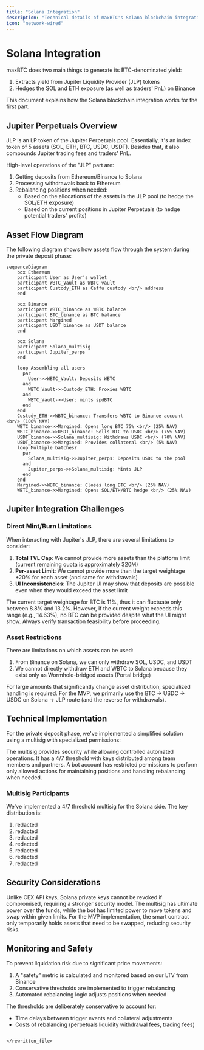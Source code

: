 ```yaml
---
title: "Solana Integration"
description: "Technical details of maxBTC's Solana blockchain integration"
icon: "network-wired"
---
```


# Solana Integration

maxBTC does two main things to generate its BTC-denominated yield:

1. Extracts yield from Jupiter Liquidity Provider (JLP) tokens
2. Hedges the SOL and ETH exposure (as well as traders' PnL) on Binance

This document explains how the Solana blockchain integration works for the first part.

## Jupiter Perpetuals Overview

<Note>
JLP is an LP token of the Jupiter Perpetuals pool. Essentially, it's an index token of 5 assets (SOL, ETH, BTC, USDC, USDT). Besides that, it also compounds Jupiter trading fees and traders' PnL.
</Note>

High-level operations of the "JLP" part are:

1. Getting deposits from Ethereum/Binance to Solana
2. Processing withdrawals back to Ethereum
3. Rebalancing positions when needed:
   - Based on the allocations of the assets in the JLP pool (to hedge the SOL/ETH exposure)
   - Based on the current positions in Jupiter Perpetuals (to hedge potential traders' profits)

## Asset Flow Diagram

The following diagram shows how assets flow through the system during the private deposit phase:

```mermaid
sequenceDiagram
    box Ethereum
    participant User as User's wallet
    participant WBTC_Vault as WBTC vault
    participant Custody_ETH as Ceffu custody <br/> address
    end
    
    box Binance
    participant WBTC_binance as WBTC balance
    participant BTC_binance as BTC balance
    participant Margined
    participant USDT_binance as USDT balance
    end
    
    box Solana
    participant Solana_multisig
    participant Jupiter_perps
    end

    loop Assembling all users
      par 
        User->>WBTC_Vault: Deposits WBTC
      and 
        WBTC_Vault->>Custody_ETH: Proxies WBTC
      and
        WBTC_Vault->>User: mints spdBTC
      end
    end
    Custody_ETH->>WBTC_binance: Transfers WBTC to Binance account <br/> (100% NAV)
    WBTC_binance->>Margined: Opens long BTC 75% <br/> (25% NAV)
    WBTC_binance->>USDT_binance: Sells BTC to USDC <br/> (75% NAV)
    USDT_binance->>Solana_multisig: Withdraws USDC <br/> (70% NAV)
    USDT_binance->>Margined: Provides collateral <br/> (5% NAV)
    loop Multiple batches?
      par 
        Solana_multisig->>Jupiter_perps: Deposits USDC to the pool
      and 
        Jupiter_perps->>Solana_multisig: Mints JLP
      end
    end
    Margined->>WBTC_binance: Closes long BTC <br/> (25% NAV)
    WBTC_binance->>Margined: Opens SOL/ETH/BTC hedge <br/> (25% NAV)
```

## Jupiter Integration Challenges

### Direct Mint/Burn Limitations

When interacting with Jupiter's JLP, there are several limitations to consider:

1. **Total TVL Cap**: We cannot provide more assets than the platform limit (current remaining quota is approximately 320M)
2. **Per-asset Limit**: We cannot provide more than the target weightage +20% for each asset (and same for withdrawals)
3. **UI Inconsistencies**: The Jupiter UI may show that deposits are possible even when they would exceed the asset limit

<Warning>
The current target weightage for BTC is 11%, thus it can fluctuate only between 8.8% and 13.2%. However, if the current weight exceeds this range (e.g., 14.63%), no BTC can be provided despite what the UI might show. Always verify transaction feasibility before proceeding.
</Warning>

### Asset Restrictions

There are limitations on which assets can be used:

1. From Binance on Solana, we can only withdraw SOL, USDC, and USDT
2. We cannot directly withdraw ETH and WBTC to Solana because they exist only as Wormhole-bridged assets (Portal bridge)

For large amounts that significantly change asset distribution, specialized handling is required. For the MVP, we primarily use the BTC → USDC → USDC on Solana → JLP route (and the reverse for withdrawals).

## Technical Implementation

For the private deposit phase, we've implemented a simplified solution using a multisig with specialized permissions:

<CardGroup cols={2}>
  <Card title="Multisig Setup" icon="shield-halved">
    The multisig provides security while allowing controlled automated operations. It has a 4/7 threshold with keys distributed among team members and partners.
  </Card>
  <Card title="Bot Integration" icon="robot">
    A bot account has restricted permissions to perform only allowed actions for maintaining positions and handling rebalancing when needed.
  </Card>
</CardGroup>

### Multisig Participants

We've implemented a 4/7 threshold multisig for the Solana side. The key distribution is:

1. redacted
2. redacted
3. redacted
4. redacted
5. redacted
6. redacted
7. redacted

## Security Considerations

<AccordionGroup>
  <Accordion title="Revocability">
    Unlike CEX API keys, Solana private keys cannot be revoked if compromised, requiring a stronger security model.
  </Accordion>
  <Accordion title="Multisig Architecture">
    The multisig has ultimate power over the funds, while the bot has limited power to move tokens and swap within given limits.
  </Accordion>
  <Accordion title="Smart Contract Security">
    For the MVP implementation, the smart contract only temporarily holds assets that need to be swapped, reducing security risks.
  </Accordion>
</AccordionGroup>

## Monitoring and Safety

To prevent liquidation risk due to significant price movements:

1. A "safety" metric is calculated and monitored based on our LTV from Binance
2. Conservative thresholds are implemented to trigger rebalancing
3. Automated rebalancing logic adjusts positions when needed

The thresholds are deliberately conservative to account for:
- Time delays between trigger events and collateral adjustments
- Costs of rebalancing (perpetuals liquidity withdrawal fees, trading fees)

```

</rewritten_file>
